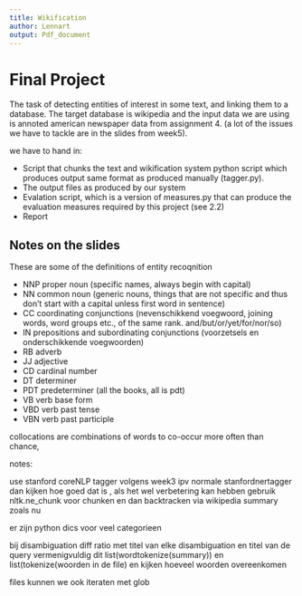 ```yaml
---
title: Wikification
author: Lennart
output: Pdf_document
---
```

# Final Project

The task of detecting entities of interest in some text, and linking them to a database. The target database is wikipedia and the input data we are using is annoted american newspaper data from assignment 4. (a lot of the issues we have to tackle are in the slides from week5).

we have to hand in:

* Script that chunks the text and wikification system python script which produces output same format as produced manually (tagger.py).
* The output files as produced by our system
* Evalation script, which is a version of measures.py that can produce the evaluation measures required by this project (see 2.2)
* Report

## Notes on the slides

These are some of the definitions of entity recoqnition

* NNP proper noun (specific names, always begin with capital)
* NN common noun (generic nouns, things that are not specific and thus don't start with a capital unless first word in sentence)
* CC coordinating conjunctions (nevenschikkend voegwoord, joining words, word groups etc., of the same rank. and/but/or/yet/for/nor/so)
* IN prepositions and subordinating conjunctions (voorzetsels en onderschikkende voegwoorden)
* RB adverb
* JJ adjective
* CD cardinal number
* DT determiner
* PDT predeterminer (all the books, all is pdt)
* VB verb base form
* VBD verb past tense
* VBN verb past participle


collocations are combinations of words to co-occur more often than chance,

notes:

use stanford coreNLP tagger volgens week3 ipv normale stanfordnertagger
dan kijken hoe goed dat is , als het wel verbetering kan hebben gebruik nltk.ne_chunk voor chunken en dan backtracken via wikipedia summary zoals nu

er zijn python dics voor veel categorieen

bij disambiguation diff ratio met titel van elke disambiguation en titel van de query
vermenigvuldig dit list(wordtokenize(summary)) en list(tokenize(woorden in de file) en kijken hoeveel woorden overeenkomen

files kunnen we ook iteraten met glob



